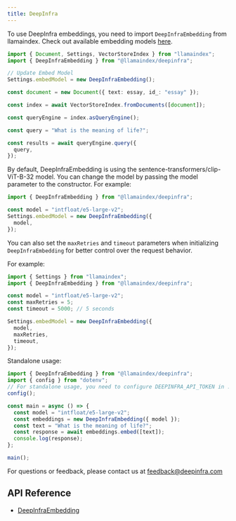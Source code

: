 ```yaml
---
title: DeepInfra
---
```


To use DeepInfra embeddings, you need to import `DeepInfraEmbedding` from llamaindex.
Check out available embedding models [here](https://deepinfra.com/models/embeddings).

```ts
import { Document, Settings, VectorStoreIndex } from "llamaindex";
import { DeepInfraEmbedding } from "@llamaindex/deepinfra";

// Update Embed Model
Settings.embedModel = new DeepInfraEmbedding();

const document = new Document({ text: essay, id_: "essay" });

const index = await VectorStoreIndex.fromDocuments([document]);

const queryEngine = index.asQueryEngine();

const query = "What is the meaning of life?";

const results = await queryEngine.query({
  query,
});
```

By default, DeepInfraEmbedding is using the sentence-transformers/clip-ViT-B-32 model. You can change the model by passing the model parameter to the constructor.
For example:

```ts
import { DeepInfraEmbedding } from "@llamaindex/deepinfra";

const model = "intfloat/e5-large-v2";
Settings.embedModel = new DeepInfraEmbedding({
  model,
});
```

You can also set the `maxRetries` and `timeout` parameters when initializing `DeepInfraEmbedding` for better control over the request behavior.

For example:

```ts
import { Settings } from "llamaindex";
import { DeepInfraEmbedding } from "@llamaindex/deepinfra";

const model = "intfloat/e5-large-v2";
const maxRetries = 5;
const timeout = 5000; // 5 seconds

Settings.embedModel = new DeepInfraEmbedding({
  model,
  maxRetries,
  timeout,
});
```

Standalone usage:

```ts
import { DeepInfraEmbedding } from "@llamaindex/deepinfra";
import { config } from "dotenv";
// For standalone usage, you need to configure DEEPINFRA_API_TOKEN in .env file
config();

const main = async () => {
  const model = "intfloat/e5-large-v2";
  const embeddings = new DeepInfraEmbedding({ model });
  const text = "What is the meaning of life?";
  const response = await embeddings.embed([text]);
  console.log(response);
};

main();
```

For questions or feedback, please contact us at [feedback@deepinfra.com](mailto:feedback@deepinfra.com)

## API Reference

- [DeepInfraEmbedding](/docs/api/classes/DeepInfraEmbedding)
